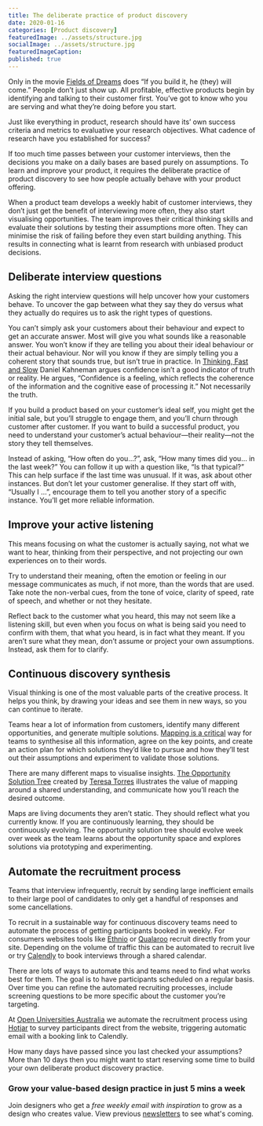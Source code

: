 ```yaml
---
title: The deliberate practice of product discovery
date: 2020-01-16
categories: [Product discovery]
featuredImage: ../assets/structure.jpg
socialImage: ../assets/structure.jpg
featuredImageCaption: 
published: true
---
```



Only in the movie [Fields of Dreams](https://m.imdb.com/title/tt0097351/) does “If you build it, he (they) will come.” People don’t just show up. All profitable, effective products begin by identifying and talking to their customer first. You’ve got to know who you are serving and what they’re doing before you start.

Just like everything in product, research should have its’ own success criteria and metrics to evaluative your research objectives. What cadence of research have you established for success? 

If too much time passes between your customer interviews, then the decisions you make on a daily bases are based purely on assumptions. To learn and improve your product, it requires the deliberate practice of product discovery to see how people actually behave with your product offering.

When a product team develops a weekly habit of customer interviews, they don’t just get the benefit of interviewing more often, they also start visualising opportunities. The team improves their critical thinking skills and evaluate their solutions by testing their assumptions more often. They can minimise the risk of failing before they even start building anything. This results in connecting what is learnt from research with unbiased product decisions.

## Deliberate interview questions

Asking the right interview questions will help uncover how your customers behave. To uncover the gap between what they say they do versus what they actually do requires us to ask the right types of questions. 

You can’t simply ask your customers about their behaviour and expect to get an accurate answer. Most will give you what sounds like a reasonable answer. You won’t know if they are telling you about their ideal behaviour or their actual behaviour. Nor will you know if they are simply telling you a coherent story that sounds true, but isn’t true in practice. In [Thinking, Fast and Slow](https://m.imdb.com/title/tt0097351/) Daniel Kahneman argues confidence isn’t a good indicator of truth or reality. He argues, “Confidence is a feeling, which reflects the coherence of the information and the cognitive ease of processing it.” Not necessarily the truth.

If you build a product based on your customer’s ideal self, you might get the initial sale, but you’ll struggle to engage them, and you’ll churn through customer after customer. If you want to build a successful product, you need to understand your customer’s actual behaviour—their reality—not the story they tell themselves.

Instead of asking, “How often do you…?”, ask, “How many times did you… in the last week?” You can follow it up with a question like, “Is that typical?” This can help surface if the last time was unusual. If it was, ask about other instances. But don’t let your customer generalise. If they start off with, “Usually I …”, encourage them to tell you another story of a specific instance. You’ll get more reliable information.

## Improve your active listening

This means focusing on what the customer is actually saying, not what we want to hear, thinking from their perspective, and not projecting our own experiences on to their words.

Try to understand their meaning, often the emotion or feeling in our message communicates as much, if not more, than the words that are used. Take note the non-verbal cues, from the tone of voice, clarity of speed, rate of speech, and whether or not they hesitate.

Reflect back to the customer what you heard, this may not seem like a listening skill, but even when you focus on what is being said you need to confirm with them, that what you heard, is in fact what they meant. If you aren’t sure what they mean, don’t assume or project your own assumptions. Instead, ask them for to clarify. 

## Continuous discovery synthesis
Visual thinking is one of the most valuable parts of the creative process. It helps you think, by drawing your ideas and see them in new ways, so you can continue to iterate.

Teams hear a lot of information from customers, identify many different opportunities, and generate multiple solutions. [Mapping is a critical](https://www.ted.com/talks/tom_wujec_got_a_wicked_problem_first_tell_me_how_you_make_toast) way for teams to synthesise all this information, agree on the key points, and create an action plan for which solutions they’d like to pursue and how they’ll test out their assumptions and experiment to validate those solutions.

There are many different maps to visualise insights. [The Opportunity Solution Tree](https://www.producttalk.org/) created by [Teresa Torres](https://www.producttalk.org/about/) illustrates the value of mapping around a shared understanding, and communicate how you’ll reach the desired outcome.

Maps are living documents they aren’t static. They should reflect what you currently know. If you are continuously learning, they should be continuously evolving. The opportunity solution tree should evolve week over week as the team learns about the opportunity space and explores solutions via prototyping and experimenting.

## Automate the recruitment process
Teams that interview infrequently, recruit by sending large inefficient emails to their large pool of candidates to only get a handful of responses and some cancellations.

To recruit in a sustainable way for continuous discovery teams need to automate the process of getting participants booked in weekly. For consumers websites tools like [Ethnio](https://ethn.io/) or [Qualaroo](https://qualaroo.com/) recruit directly from your site. Depending on the volume of traffic this can be automated to recruit live or try [Calendly](http://calendly.com/) to book interviews through a shared calendar. 

There are lots of ways to automate this and teams need to find what works best for them. The goal is to have participants scheduled on a regular basis. Over time you can refine the automated recruiting processes, include screening questions to be more specific about the customer you’re targeting. 

At [Open Universities Australia](https://www.open.edu.au) we automate the recruitment process using [Hotjar](https://www.hotjar.com/) to survey participants direct from the website, triggering automatic email with a booking link to Calendly.

How many days have passed since you last checked your assumptions? More than 10 days then you might want to start reserving some time to build your own deliberate product discovery practice.

### Grow your value-based design practice in just 5 mins a week
Join designers who get a _free weekly email with inspiration_ to grow as a design who creates value. View previous <a href="https://rsimms.substack.com">newsletters</a> to see what's coming.
